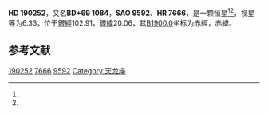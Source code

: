 {{Starbox begin
| name = HD 190252
}}
{{Starbox observe
| epoch = [[J2000.0|J2000.0]]
| constell = {{星座名待查}}<ref name=SIMBAD>{{cite web
 | url=http://simbad.u-strasbg.fr/simbad/sim-id?Ident=HR+7666
 | title =Pulsating variable Star
 | publisher=Centre de Données astronomiques de Strasbourg
 | work=SIMBAD
 | accessdate=2012-07-13}}</ref><ref name=DATA>{{cite web
 | url=http://vizier.u-strasbg.fr/viz-bin/VizieR-5?-out.add=.&-source=5050&-corr=PK=HR&-out.max=9999&HR=7666
 | title=VizieR Detailed Page
 | accessdate=2012-07-13
 | archive-date=2019-02-16
 | archive-url=https://web.archive.org/web/20190216094625/http://vizier.u-strasbg.fr/viz-bin/VizieR-5?-out.add=.&-source=5050&-corr=PK=HR&-out.max=9999&HR=7666
 | dead-url=no
 }}</ref>
| 星官 = 
| ra = {{RA|19|58|41.9}}<ref name=SIMBAD /><ref name=DATA />
| dec = {{DEC|+70|22|1}}<ref name=SIMBAD /><ref name=DATA />
| appmag_v = 6.33<ref name=SIMBAD /><ref name=DATA />
}}
{{Starbox character
| class = G8III<ref name=SIMBAD /><ref name=DATA />
| b-v = 0.88<ref name=SIMBAD /><ref name=DATA />
| u-b = 0.54<ref name=SIMBAD /><ref name=DATA />
| r-i = <ref name=SIMBAD /><ref name=DATA />
| variable = 
}}
{{Starbox astrometry
| radial_v = 0.54
| prop_mo_ra = -10
| parallax = 
| p_error = 
}}
{{Starbox catalog
| names =BD+69 1084，[[SAO星表|SAO]] 9592，[[HD星表|HD]] 190252，[[HR星表|HR]] 7666}}
{{Starbox reference |Simbad=HR+7666}}
{{Starbox end}}

'''HD 190252'''，又名'''BD+69 1084'''，'''SAO 9592'''、'''HR 7666'''，是一颗恒星<ref name=SIMBAD /><ref name=DATA />，视星等为6.33，位于[[銀道座標系|銀經]]102.91，[[銀道座標系|銀緯]]20.06，其[[B1900.0|B1900.0]]坐标为赤經{{RA|19|58|56.5}}，赤緯{{DEC|+70|20.06|22}}。

== 参考文献 ==
{{reflist}}

{{star-stub}}

[[Category:HD和HDE天體|190252]]
[[Category:HR天體|7666]]
[[Category:SAO天體|9592]]
[[Category:天龙座|Category:天龙座]]